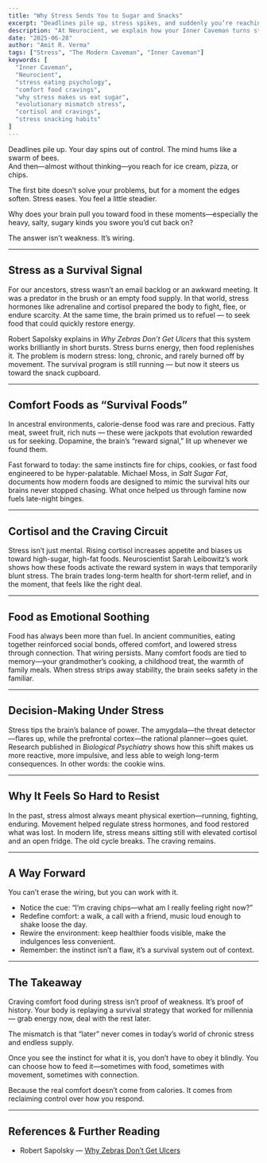 ```yaml
---
title: "Why Stress Sends You to Sugar and Snacks"
excerpt: "Deadlines pile up, stress spikes, and suddenly you’re reaching for ice cream or chips. It’s not weakness—it’s ancient wiring. The same survival instincts that once pushed us to seek energy-dense foods now collide with a modern world of endless supply."
description: "At Neurocient, we explain how your Inner Caveman turns stress into sugar cravings. Discover why deadlines and pressure trigger comfort food binges—and how to break free from this evolutionary mismatch."
date: "2025-06-28"
author: "Amit R. Verma"
tags: ["Stress", "The Modern Caveman", "Inner Caveman"]
keywords: [
  "Inner Caveman",
  "Neurocient",
  "stress eating psychology",
  "comfort food cravings",
  "why stress makes us eat sugar",
  "evolutionary mismatch stress",
  "cortisol and cravings",
  "stress snacking habits"
]
---
```


Deadlines pile up. Your day spins out of control. The mind hums like a swarm of bees.  
And then—almost without thinking—you reach for ice cream, pizza, or chips.  

The first bite doesn’t solve your problems, but for a moment the edges soften. Stress eases. You feel a little steadier.  

Why does your brain pull you toward food in these moments—especially the heavy, salty, sugary kinds you swore you’d cut back on?  

The answer isn’t weakness. It’s wiring.  

---

## Stress as a Survival Signal  

For our ancestors, stress wasn’t an email backlog or an awkward meeting. It was a predator in the brush or an empty food supply. In that world, stress hormones like adrenaline and cortisol prepared the body to fight, flee, or endure scarcity. At the same time, the brain primed us to refuel — to seek food that could quickly restore energy.  

Robert Sapolsky explains in *Why Zebras Don’t Get Ulcers* that this system works brilliantly in short bursts. Stress burns energy, then food replenishes it. The problem is modern stress: long, chronic, and rarely burned off by movement. The survival program is still running — but now it steers us toward the snack cupboard.  

---

## Comfort Foods as “Survival Foods”  

In ancestral environments, calorie-dense food was rare and precious. Fatty meat, sweet fruit, rich nuts — these were jackpots that evolution rewarded us for seeking. Dopamine, the brain’s “reward signal,” lit up whenever we found them.  

Fast forward to today: the same instincts fire for chips, cookies, or fast food engineered to be hyper-palatable. Michael Moss, in *Salt Sugar Fat*, documents how modern foods are designed to mimic the survival hits our brains never stopped chasing. What once helped us through famine now fuels late-night binges.  

---

## Cortisol and the Craving Circuit  

Stress isn’t just mental. Rising cortisol increases appetite and biases us toward high-sugar, high-fat foods. Neuroscientist Sarah Leibowitz’s work shows how these foods activate the reward system in ways that temporarily blunt stress. The brain trades long-term health for short-term relief, and in the moment, that feels like the right deal.  

---

## Food as Emotional Soothing  

Food has always been more than fuel. In ancient communities, eating together reinforced social bonds, offered comfort, and lowered stress through connection. That wiring persists. Many comfort foods are tied to memory—your grandmother’s cooking, a childhood treat, the warmth of family meals. When stress strips away stability, the brain seeks safety in the familiar.  

---
<CavemanSpot
  prompt="Think of the last time stress had you reaching for comfort food. Was it really hunger—or your caveman brain chasing quick energy?"
  mode="inline"
/>
---

## Decision-Making Under Stress  

Stress tips the brain’s balance of power. The amygdala—the threat detector—flares up, while the prefrontal cortex—the rational planner—goes quiet. Research published in *Biological Psychiatry* shows how this shift makes us more reactive, more impulsive, and less able to weigh long-term consequences. In other words: the cookie wins.  

---

## Why It Feels So Hard to Resist  

In the past, stress almost always meant physical exertion—running, fighting, enduring. Movement helped regulate stress hormones, and food restored what was lost. In modern life, stress means sitting still with elevated cortisol and an open fridge. The old cycle breaks. The craving remains.  

---

## A Way Forward  

You can’t erase the wiring, but you can work with it.  

- Notice the cue: “I’m craving chips—what am I really feeling right now?”  
- Redefine comfort: a walk, a call with a friend, music loud enough to shake loose the day.  
- Rewire the environment: keep healthier foods visible, make the indulgences less convenient.  
- Remember: the instinct isn’t a flaw, it’s a survival system out of context.  

---

## The Takeaway  

Craving comfort food during stress isn’t proof of weakness. It’s proof of history. Your body is replaying a survival strategy that worked for millennia — grab energy now, deal with the rest later.  

The mismatch is that “later” never comes in today’s world of chronic stress and endless supply.  

Once you see the instinct for what it is, you don’t have to obey it blindly. You can choose how to feed it—sometimes with food, sometimes with movement, sometimes with connection.  

Because the real comfort doesn’t come from calories. It comes from reclaiming control over how you respond.  

---

## References & Further Reading

- Robert Sapolsky — [Why Zebras Don’t Get Ulcers](/books/zebra-ulcers)

